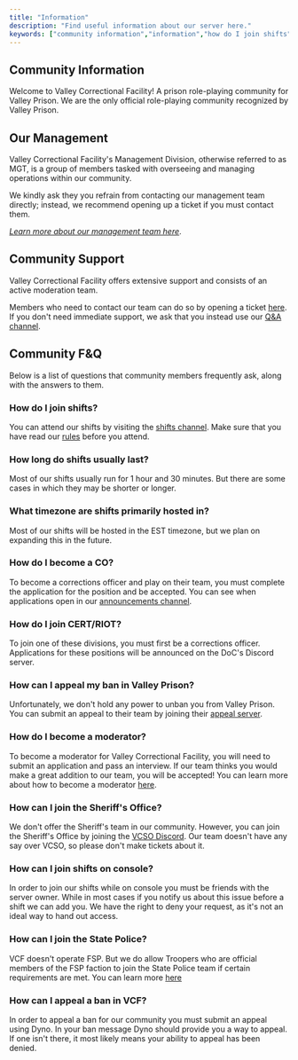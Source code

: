 ```yaml
---
title: "Information"
description: "Find useful information about our server here."
keywords: ["community information","information","how do I join shifts","how long do shifts last","what timezone are shifts in","how do I become a co","how can I appeal my ban in valley prison","how do I join RIOT","how do I join CERT","how do I join the sheriff","how can I join shifts on console","how can I join state police","how can I join VCSO","how can I join FSP","how can I appeal my ban in VCF"]
---
```


## Community Information

Welcome to Valley Correctional Facility! A prison role-playing community for Valley Prison. We are the only official role-playing community recognized by Valley Prison.

## Our Management

Valley Correctional Facility's Management Division, otherwise referred to as MGT, is a group of members tasked with overseeing and managing operations within our community.

We kindly ask they you refrain from contacting our management team directly; instead, we recommend opening up a ticket if you must contact them.

[_Learn more about our management team here_](/about-us/our-team).

## Community Support

Valley Correctional Facility offers extensive support and consists of an active moderation team.

Members who need to contact our team can do so by opening a ticket [here](https://discord.com/channels/1345804368263385170/1345816347657113702). If you don't need immediate support, we ask that you instead use our [Q&A channel](https://discord.com/channels/1345804368263385170/1345816347657113702).

## Community F&Q

Below is a list of questions that community members frequently ask, along with the answers to them.

### How do I join shifts?

You can attend our shifts by visiting the [shifts channel](https://discord.com/channels/1345804368263385170/1345816347657113702). Make sure that you have read our [rules](/community-rules/our-rules) before you attend.

### How long do shifts usually last?

Most of our shifts usually run for 1 hour and 30 minutes. But there are some cases in which they may be shorter or longer.

### What timezone are shifts primarily hosted in?

Most of our shifts will be hosted in the EST timezone, but we plan on expanding this in the future.

### How do I become a CO?

To become a corrections officer and play on their team, you must complete the application for the position and be accepted. You can see when applications open in our [announcements channel](https://discord.com/channels/1345804368263385170/1345816347657113702).

### How do I join CERT/RIOT?

To join one of these divisions, you must first be a corrections officer. Applications for these positions will be announced on the DoC's Discord server.

### How can I appeal my ban in Valley Prison?

Unfortunately, we don't hold any power to unban you from Valley Prison. You can submit an appeal to their team by joining their [appeal server](https://discord.gg/dpPzyrb9Rq).

### How do I become a moderator?

To become a moderator for Valley Correctional Facility, you will need to submit an application and pass an interview. If our team thinks you would make a great addition to our team, you will be accepted! You can learn more about how to become a moderator [here](/about-us/moderation-division).

### How can I join the Sheriff's Office?

We don't offer the Sheriff's team in our community. However, you can join the Sheriff's Office by joining the [VCSO Discord](https://discord.gg/Z72HEVa8ze). Our team doesn't have any say over VCSO, so please don't make tickets about it.

### How can I join shifts on console?

In order to join our shifts while on console you must be friends with the server owner. While in most cases if you notify us about this issue before a shift we can add you. We have the right to deny your request, as it's not an ideal way to hand out access.

### How can I join the State Police?

VCF doesn't operate FSP. But we do allow Troopers who are official members of the FSP faction to join the State Police team if certain requirements are met. You can learn more [here](https://discord.gg/neqctBhjb9)

### How can I appeal a ban in VCF?

In order to appeal a ban for our community you must submit an appeal using Dyno. In your ban message Dyno should provide you a way to appeal. If one isn't there, it most likely means your ability to appeal has been denied.